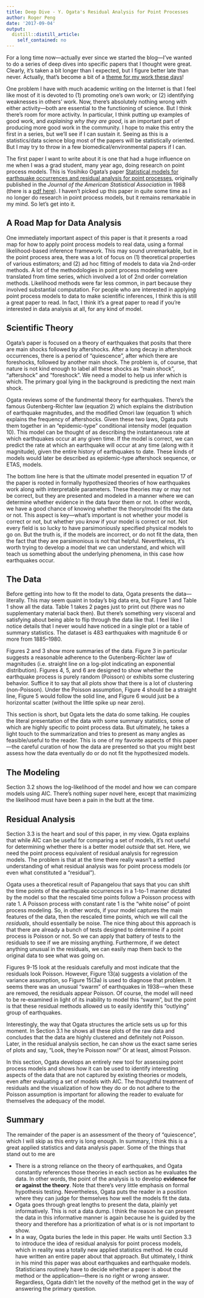 ```yaml
---
title: Deep Dive - Y. Ogata's Residual Analysis for Point Processes
author: Roger Peng
date: '2017-09-04'
output:
  distill::distill_article:
    self_contained: no
---
```



For a long time now---actually ever since we started the blog---I've wanted to do a series of deep dives into specific papers that I thought were great. Clearly, it's taken a bit longer than I expected, but I figure better late than never. Actually, that's become a bit of a [theme for my work these days](https://twitter.com/rdpeng/status/900699027108282368)! 

One problem I have with much academic writing on the Internet is that I feel like most of it is devoted to (1) promoting one's own work; or (2) identifying weaknesses in others' work. Now, there's absolutely nothing wrong with either activity---both are essential to the functioning of science. But I think there's room for more activity. In particular, I think putting up examples of good work, and *explaining why they are good*, is an important part of producing more good work in the community. I hope to make this entry the first in a series, but we'll see if I can sustain it. Seeing as this is a statistics/data science blog most of the papers will be statistically oriented. But I may try to throw in a few biomedical/environmental papers if I can.

The first paper I want to write about it is one that had a huge influence on me when I was a grad student, many year ago, doing research on point process models. This is Yosihiko Ogata's paper [Statistical models for earthquake occurrences and residual analysis for point processes](http://amstat.tandfonline.com/doi/abs/10.1080/01621459.1988.10478560), originally published in the *Journal of the American Statistical Association* in 1988 (there is a [pdf here](http://bemlar.ism.ac.jp/zhuang/Refs/Refs/ogata1988.pdf)). I haven't picked up this paper in quite some time as I no longer do research in point process models, but it remains remarkable in my mind. So let's get into it.

## A Road Map for Data Analysis

One immediately important aspect of this paper is that it presents a road map for how to apply point process models to real data, using a formal likelihood-based inference framework. This may sound unremarkable, but in the point process area, there was a lot of focus on (1) theoretical properties of various estimators; and (2) ad hoc fitting of models to data via 2nd-order methods. A lot of the methodologies in point process modeling were translated from time series, which involved a lot of 2nd order correlation methods. Likelihood methods were far less common, in part because they involved substantial computation. For people who are interested in applying point process models to data to make scientific inferences, I think this is still a great paper to read. In fact, I think it's a great paper to read if you're interested in data analysis at all, for any kind of model. 

## Scientific Theory

Ogata's paper is focused on a theory of earthquakes that posits that there are main shocks followed by aftershocks. After a long decay in aftershock occurrences, there is a period of "quiescence", after which there are foreshocks, followed by another main shock. The problem is, of course, that nature is not kind enough to label all these shocks as "main shock", "aftershock" and "foreshock". We need a model to help us infer which is which. The primary goal lying in the background is predicting the next main shock.

Ogata reviews some of the fundmental theory for earthquakes. There's the famous Gutenberg-Richter law (equation 2) which explains the distribution of earthquake magnitudes, and the modified Omori law (equation 1) which explains the frequency of aftershocks. Given these two laws, Ogata puts them together in an "epidemic-type" conditional intensity model (equation 10). This model can be thought of as describing the instantaneous rate at which earthquakes occur at any given time. If the model is correct, we can predict the rate at which an earthquake will occur at any time (along with it magnitude), given the entire history of earthquakes to date. These kinds of models would later be described as epidemic-type aftershock sequence, or ETAS, models. 

The bottom line here is that the ultimate model presented in equation 17 of the paper is rooted in formally hypothesized theories of how earthquakes work along with interpretable parameters. These theories may or may not be correct, but they are presented and modeled in a manner where we can determine whether evidence in the data favor them or not. In other words, we have a good chance of knowing whether the theory/model fits the data or not. This aspect is key---what's important is not whether your model is correct or not, but whether you *know* if your model is correct or not. Not every field is so lucky to have parsimoniously specified physical models to go on. But the truth is, if the models are incorrect, or do not fit the data, then the fact that they are parsimonious is not that helpful. Nevertheless, it's worth trying to develop a model that we can understand, and which will teach us something about the underlying phenomena, in this case how earthquakes occur.

## The Data

Before getting into how to fit the model to data, Ogata presents the data---literally. This may seem quaint in today's big data era, but Figure 1 and Table 1 show all the data. Table 1 takes 2 pages just to print out (there was no supplementary material back then). But there's something very visceral and satisfying about being able to flip through the data like that. I feel like I notice details that I never would have noticed in a single plot or a table of summary statistics. The dataset is 483 earthquakes with magnitude 6 or more from 1885--1980. 

Figures 2 and 3 show more summaries of the data. Figure 3 in particular suggests a reasonable adherence to the Gutenberg-Richter law of magnitudes (i.e. straight line on a log-plot indicating an exponential distribution). Figures 4, 5, and 6 are designed to show whether the earthquake process is purely random (Poisson) or exhibits some clustering behavior. Suffice it to say that all plots show that there is a lot of clustering (non-Poisson). Under the Poisson assumption, Figure 4 should be a straight line, Figure 5 would follow the solid line, and Figure 6 would just be a horizontal scatter (without the little spike up near zero). 

This section is short, but Ogata lets the data do some talking. He couples the literal presentation of the data with some summary statistics, some of which are highly specific to point process data. But ultimately, he takes a light touch to the summarization and tries to present as many angles as feasible/useful to the reader. This is one of my favorite aspects of this paper---the careful curation of how the data are presented so that you might best assess how the data eventually do or do not fit the hypothesized models.

## The Modeling

Section 3.2 shows the log-likelihood of the model and how we can compare models using AIC. There's nothing super novel here, except that maximizing the likelihood must have been a pain in the butt at the time.

## Residual Analysis

Section 3.3 is the heart and soul of this paper, in my view. Ogata explains that while AIC can be useful for comparing a set of models, it's not useful for determining whether there is a better model *outside* that set. Here, we need the point process equivalent of residual analysis for regression models. The problem is that at the time there really wasn't a settled understanding of what residual analysis was for point process models (or even what constituted a "residual"). 

Ogata uses a theoretical result of Papangelou that says that you can shift the time points of the earthquake occurrences in a 1-to-1 manner dictated by the model so that the rescaled time points follow a Poisson process with rate 1. A Poisson process with constant rate 1 is the "white noise" of point process modeling. So, in other words, if your model captures the main features of the data, then the rescaled time points, which we will call the *residuals*, should essentially be noise. The nice thing about this approach is that there are already a bunch of tests designed to determine if a point process is Poisson or not. So we can apply that battery of tests to the residuals to see if we are missing anything. Furthermore, if we detect anything unusual in the residuals, we can easily map them back to the original data to see what was going on.

Figures 9-15 look at the residuals carefully and most indicate that the residuals look Poisson. However, Figure 13(a) suggests a violation of the variance assumption, so Figure 15(3a) is used to diagnose that problem. It seems there was an unusual "swarm" of earthquakes in 1938---when these are removed, the residuals appear Poisson. Of course, the model will need to be re-examined in light of its inability to model this "swarm", but the point is that these residual methods allowed us to easily identify this "outlying" group of earthquakes.

Interestingly, the way that Ogata structures the article sets us up for this moment. In Section 3.1 he shows all these plots of the raw data and concludes that the data are highly clustered and definitely not Poisson. Later, in the residual analysis section, he can show us the exact same series of plots and say, "Look, they're Poisson now!" Or at least, almost Poisson.

In this section, Ogata develops an entirely new tool for assessing point process models and shows how it can be used to identify interesting aspects of the data that are not captured by existing theories or models, even after evaluating a set of models with AIC. The thoughtful treatment of residuals and the visualization of how they do or do not adhere to the Poisson assumption is important for allowing the reader to evaluate for themselves the adequacy of the model. 

## Summary

The remainder of the paper is an assessment of the theory of "quiescence", which I will skip as this entry is long enough. In summary, I think this is a great applied statistics and data analysis paper. Some of the things that stand out to me are

* There is a strong reliance on the theory of earthquakes, and Ogata constantly references those theories in each section as he evaluates the data. In other words, the point of the analysis is to develop **evidence for or against the theory**. Note that there's very little emphasis on formal hypothesis testing. Nevertheless, Ogata puts the reader in a position where they can judge for themselves how well the models fit the data.
* Ogata goes through great lengths to present the data, plainly yet informatively. This is not a data dump. I think the reason he can present the data in this informative manner is again because he is guided by the theory and therefore has a prioritization of what is or is not important to show.
* In a way, Ogata buries the lede in this paper. He waits until Section 3.3 to introduce the idea of residual analysis for point process models, which in reality was a totally new applied statistics method. He could have written an entire paper about that approach. But ultimately, I think in his mind this paper was about earthquakes and earthquake models. Statisticians routinely have to decide whether a paper is about the method or the application---there is no right or wrong answer. Regardless, Ogata didn't let the novelty of the method get in the way of answering the primary question.











